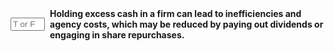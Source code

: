 ::: {.question-block}

<form onsubmit="event.preventDefault(); checkAnswerBox('module10_tf_q4','T')" style="display: flex; align-items: center; gap: 8px;">
  <input type="text" id="module10_tf_q4" name="module10_tf_q4" maxlength="1" placeholder="T or F" style="width: 55px;" data-correct-answer="T" /> 
  <label for="module10_tf_q4"><strong>Holding excess cash in a firm can lead to inefficiencies and agency costs, which may be reduced by paying out dividends or engaging in share repurchases.</strong></label>
</form>

<div id="feedback-module10_tf_q4" class="feedback" data-status="" style="display:none;">
TRUE.  Distributing excess cash limits managers’ ability to waste resources and can reduce agency costs.
</div>

:::

